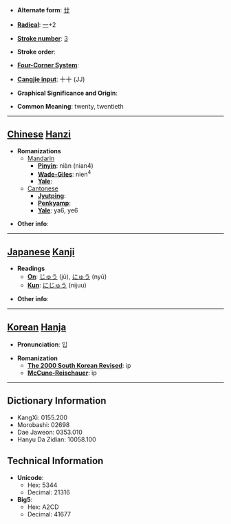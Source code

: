 * '''Alternate form''': [[廿]]

* '''[[Wiktionary:Chinese radical index| Radical]]''': [[Wiktionary:Chinese radical index 一|一]]+2

* '''[[Wiktionary:Chinese total strokes index|Stroke number]]''': [[Wiktionary:Chinese total strokes index 3|3]]

* '''Stroke order''': 

* '''[[Wiktionary:Chinese four corner index|Four-Corner System]]''': 

* '''[[Wiktionary:Chinese Cangjie index|Cangjie input]]''': 十十 (JJ)

* '''Graphical Significance and Origin''': 

* '''Common Meaning''': twenty, twentieth

----

== [[Chinese]] [[Hanzi]] ==

* '''Romanizations'''
** [[Mandarin]]
*** '''[[Pinyin]]''': niàn (nian4)
*** '''[[Wade-Giles]]''': nien<sup>4</sup>
*** '''[[Yale]]''': 
**[[Cantonese]]
***'''[[Jyutping]]''':
***'''[[Penkyamp]]''': 
***'''[[Yale]]''': ya6, ye6

* '''Other info''': 

----

== [[Japanese]] [[Kanji]] ==

* '''Readings'''
** '''[[On]]''': [[じゅう]] (jū), [[にゅう]] (nyū)
** '''[[Kun]]''': [[にじゅう]] (nijuu)

* '''Other info''':  

----

== [[Korean]] [[Hanja]] ==

* '''Pronunciation''': 입

* '''Romanization'''
** '''[[The 2000 South Korean Revised Romanization|The 2000 South Korean Revised]]''': ip
** '''[[McCune-Reischauer]]''': ip

----

== Dictionary Information ==

* KangXi: 0155.200
* Morobashi: 02698
* Dae Jaweon: 0353.010
* Hanyu Da Zidian: 10058.100

== Technical Information ==

* '''Unicode''':
** Hex: 5344
** Decimal: 21316
* '''Big5''':
** Hex: A2CD
** Decimal: 41677